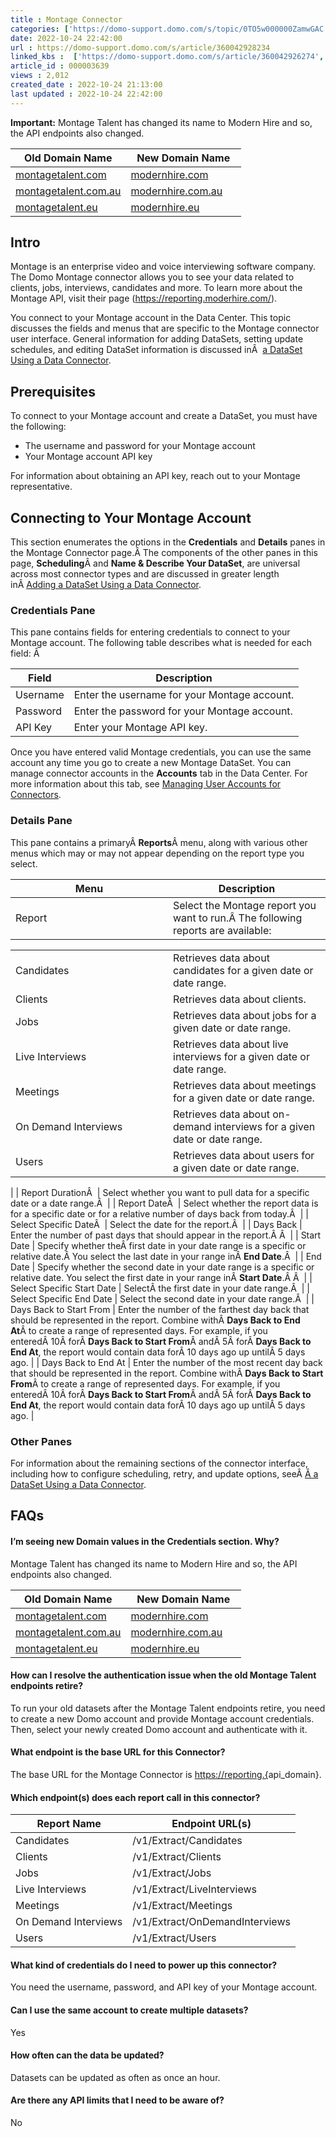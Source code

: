 ```yaml
---
title : Montage Connector
categories: ['https://domo-support.domo.com/s/topic/0TO5w000000ZamwGAC']
date: 2022-10-24 22:42:00
url : https://domo-support.domo.com/s/article/360042928234
linked_kbs :  ['https://domo-support.domo.com/s/article/360042926274', 'https://domo-support.domo.com/s/knowledge-base', 'https://domo-support.domo.com/s/article/360042925494', 'https://domo-support.domo.com/s/article/360043429953', 'https://domo-support.domo.com/s/article/360042926054', 'https://domo-support.domo.com/s/article/360043429933', 'https://domo-support.domo.com/s/article/360042928234', 'https://domo-support.domo.com/s/article/360043429693', 'https://domo-support.domo.com/s/topic/0TO5w000000ZamwGAC', 'https://domo-support.domo.com/s/article/360043429913']
article_id : 000003639
views : 2,012
created_date : 2022-10-24 21:13:00
last updated : 2022-10-24 22:42:00
---
```




**Important:** Montage Talent has changed its name to Modern Hire and so, the API endpoints also changed.   


| Old Domain Name | New Domain Name |
| --- | --- |
| [montagetalent.com](http://montagetalent.com) | [modernhire.com](http://modernhire.com) |
| [montagetalent.com.au](http://montagetalent.com.au) | [modernhire.com.au](http://modernhire.com.au) |
| [montagetalent.eu](http://montagetalent.eu) | [modernhire.eu](http://modernhire.eu) |
Intro
-----


Montage is an enterprise video and voice interviewing software company. The Domo Montage connector allows you to see your data related to clients, jobs, interviews, candidates and more. To learn more about the Montage API, visit their page (<https://reporting.moderhire.com/>).  


You connect to your Montage account in the Data Center. This topic discusses the fields and menus that are specific to the Montage connector user interface. General information for adding DataSets, setting update schedules, and editing DataSet information is discussed inÂ  [a DataSet Using a Data Connector](..\adding_a_dataset_using_a_connector\index.html "Adding a DataSet Using a Data Connector").


Prerequisites
-------------


To connect to your Montage account and create a DataSet, you must have the following:



* The username and password for your Montage account
* Your Montage account API key


For information about obtaining an API key, reach out to your Montage representative.


Connecting to Your Montage Account
----------------------------------


This section enumerates the options in the **Credentials** and **Details** panes in the Montage Connector page.Â The components of the other panes in this page, **Scheduling**Â and **Name & Describe Your DataSet**, are universal across most connector types and are discussed in greater length inÂ [Adding a DataSet Using a Data Connector](..\adding_a_dataset_using_a_connector\index.html "Adding a DataSet Using a Data Connector").


### Credentials Pane


This pane contains fields for entering credentials to connect to your Montage account. The following table describes what is needed for each field: Â 




| Field | Description |
| --- | --- |
| Username | Enter the username for your Montage account. |
| Password | Enter the password for your Montage account. |
| API Key | Enter your Montage API key. |


Once you have entered valid Montage credentials, you can use the same account any time you go to create a new Montage DataSet. You can manage connector accounts in the **Accounts** tab in the Data Center. For more information about this tab, see [Managing User Accounts for Connectors](..\managing_user_accounts_for_connectors\index.html "Managing User Accounts for Connectors").


### Details Pane


This pane contains a primaryÂ **Reports**Â menu, along with various other menus which may or may not appear depending on the report type you select.




| Menu | Description |
| --- | --- |
| Report | Select the Montage report you want to run.Â The following reports are available:

|  |  |
| --- | --- |
| Candidates | Retrieves data about candidates for a given date or date range. |
| Clients | Retrieves data about clients. |
| Jobs | Retrieves data about jobs for a given date or date range. |
| Live Interviews | Retrieves data about live interviews for a given date or date range. |
| Meetings | Retrieves data about meetings for a given date or date range. |
| On Demand Interviews | Retrieves data about on-demand interviews for a given date or date range. |
| Users | Retrieves data about users for a given date or date range. |

 |
| Report DurationÂ  | Select whether you want to pull data for a specific date or a date range.Â  |
| Report DateÂ  | Select whether the report data is for a specific date or for a relative number of days back from today.Â  |
| Select Specific DateÂ  | Select the date for the report.Â  |
| Days Back | Enter the number of past days that should appear in the report.Â Â  |
| Start Date | Specify whether theÂ first date in your date range is a specific or relative date.Â You select the last date in your range inÂ **End Date**.Â  |
| End Date | Specify whether the second date in your date range is a specific or relative date. You select the first date in your range inÂ **Start Date**.Â Â  |
| Select Specific Start Date | SelectÂ the first date in your date range.Â  |
| Select Specific End Date | Select the second date in your date range.Â  |
| Days Back to Start From | Enter the number of the farthest day back that should be represented in the report. Combine withÂ **Days Back to End At**Â to create a range of represented days.
For example, if you enteredÂ 10Â forÂ **Days Back to Start From**Â andÂ 5Â forÂ **Days Back to End At**, the report would contain data forÂ 10 days ago up untilÂ 5 days ago. |
| Days Back to End At | Enter the number of the most recent day back that should be represented in the report. Combine withÂ **Days Back to Start From**Â to create a range of represented days.
For example, if you enteredÂ 10Â forÂ **Days Back to Start From**Â andÂ 5Â forÂ **Days Back to End At**, the report would contain data forÂ 10 days ago up untilÂ 5 days ago. |


### Other Panes


For information about the remaining sections of the connector interface, including how to configure scheduling, retry, and update options, seeÂ [Â a DataSet Using a Data Connector](..\adding_a_dataset_using_a_connector\index.html "Adding a DataSet Using a Data Connector").


FAQs
----


#### I'm seeing new Domain values in the Credentials section. Why?


Montage Talent has changed its name to Modern Hire and so, the API endpoints also changed.




| Old Domain Name | New Domain Name |
| --- | --- |
| [montagetalent.com](http://montagetalent.com) | [modernhire.com](http://modernhire.com) |
| [montagetalent.com.au](http://montagetalent.com.au) | [modernhire.com.au](http://modernhire.com.au) |
| [montagetalent.eu](http://montagetalent.eu) | [modernhire.eu](http://modernhire.eu) |


#### How can I resolve the authentication issue when the old Montage Talent endpoints retire?


To run your old datasets after the Montage Talent endpoints retire, you need to create a new Domo account and provide Montage account credentials. Then, select your newly created Domo account and authenticate with it.


#### What endpoint is the base URL for this Connector?


The base URL for the Montage Connector is <https://reporting.{>api\_domain}.


#### Which endpoint(s) does each report call in this connector?




| Report Name | Endpoint URL(s) |
| --- | --- |
| Candidates | /v1/Extract/Candidates |
| Clients | /v1/Extract/Clients |
| Jobs | /v1/Extract/Jobs |
| Live Interviews | /v1/Extract/LiveInterviews |
| Meetings | /v1/Extract/Meetings |
| On Demand Interviews | /v1/Extract/OnDemandInterviews |
| Users | /v1/Extract/Users |


#### What kind of credentials do I need to power up this connector?


You need the username, password, and API key of your Montage account.


#### Can I use the same account to create multiple datasets?


Yes


#### How often can the data be updated?


Datasets can be updated as often as once an hour.


#### Are there any API limits that I need to be aware of?


No